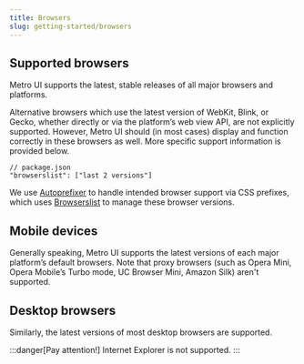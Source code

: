 ```yaml
---
title: Browsers
slug: getting-started/browsers
---
```



<Leader content="Learn about the browsers and devices, from modern to old, that are supported by Metro UI, including known quirks and bugs for each!"/>

## Supported browsers

Metro UI supports the latest, stable releases of all major browsers and platforms.

Alternative browsers which use the latest version of WebKit, Blink, or Gecko, whether directly or via the platform’s web view API, are not explicitly supported. 
However, Metro UI should (in most cases) display and function correctly in these browsers as well. More specific support information is provided below.

```
// package.json
"browserslist": ["last 2 versions"]
```

We use [Autoprefixer](https://github.com/postcss/autoprefixer) to handle intended browser support via CSS prefixes, which uses [Browserslist](https://github.com/browserslist/browserslist) to manage these browser versions. 

## Mobile devices

Generally speaking, Metro UI supports the latest versions of each major platform’s default browsers. 
Note that proxy browsers (such as Opera Mini, Opera Mobile’s Turbo mode, UC Browser Mini, Amazon Silk) aren't supported.

## Desktop browsers

Similarly, the latest versions of most desktop browsers are supported.

:::danger[Pay attention!]
Internet Explorer is not supported.
:::